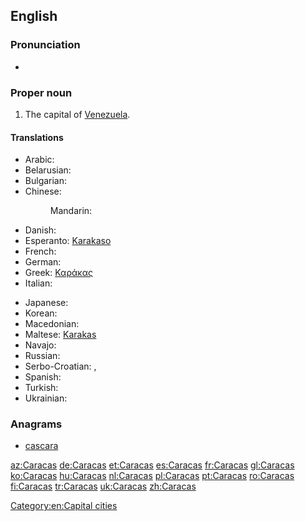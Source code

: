 {{wikipedia}}
==English==

===Pronunciation===
* {{rhymes|ækəs}}

===Proper noun===
{{en-proper noun}}

# The capital of [[Venezuela]].

====Translations====
{{trans-top|capital of Venezuela}}
* Arabic: {{t-|ar|كراكاس|m|tr=karaakaas}}
* Belarusian: {{t-|be|Каракас|m|tr=Karákas}}
* Bulgarian: {{t-|bg|Каракас|m|tr=Karakas}}
* Chinese:
*: Mandarin: {{t|cmn|卡拉卡斯|tr=Kǎlākǎsī|sc=Hani}}
* Danish: {{t-|da|Caracas}}
* Esperanto: [[Karakaso]]
* French: {{t+|fr|Caracas|m}}
* German: {{t+|de|Caracas|n}}
* Greek: [[Καράκας]]
* Italian: {{t-|it|Caracas|f}}
{{trans-mid}}
* Japanese: {{t-|ja|カラカス|tr=Karakasu}}
* Korean: {{t-|ko|카라카스|sc=Hang}}
* Macedonian: {{t-|mk|Каракас|m|tr=Karakas}}
* Maltese: [[Karakas]]
* Navajo: {{tø|nv|Kʼáwakʼas}}
* Russian: {{t-|ru|Каракас|m|tr=Karákas}}
* Serbo-Croatian: {{t-|sh|Каракас|m|tr=Karakas|sc=Cyrl}},  {{t-|sh|Caracas|m}}
* Spanish: {{t+|es|Caracas|m}}
* Turkish: {{t+|tr|Karakas}}
* Ukrainian: {{t-|uk|Каракас|m|tr=Karákas}}
{{trans-bottom}}

===Anagrams===
* [[cascara#English|cascara]]

[[Category:en:Capital cities]]

[[az:Caracas]]
[[de:Caracas]]
[[et:Caracas]]
[[es:Caracas]]
[[fr:Caracas]]
[[gl:Caracas]]
[[ko:Caracas]]
[[hu:Caracas]]
[[nl:Caracas]]
[[pl:Caracas]]
[[pt:Caracas]]
[[ro:Caracas]]
[[fi:Caracas]]
[[tr:Caracas]]
[[uk:Caracas]]
[[zh:Caracas]]
